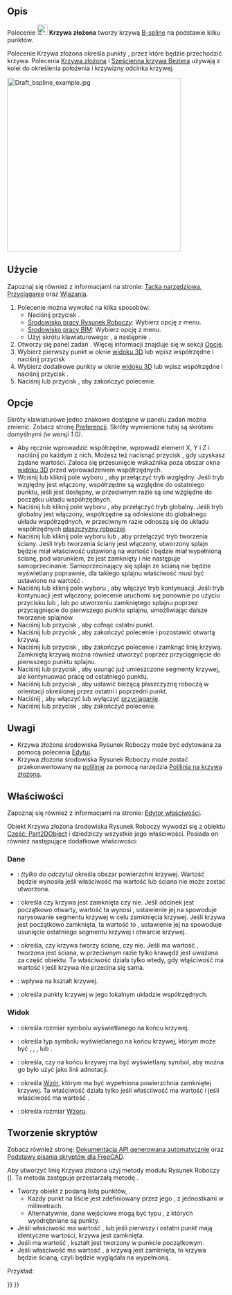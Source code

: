 <languages/>

{{Docnav/pl
|[[Draft_Polygon/pl|Wielokąt foremny]]
|[[Draft_CubicBezCurve/pl|Sześcienna krzywa Béziera]]
|[[Draft_Workbench/pl|środowisko pracy Rysunek Roboczy]]
|IconL=Draft_Polygon.svg
|IconR=Draft_CubicBezCurve.svg
|IconC=Workbench_Draft.svg
}}

{{GuiCommand/pl
|Name=Draft BSpline
|Name/pl=Draft: Krzywa złożona
|MenuLocation=Kreślenie → Krzywa złożona<br>Kreślenie 2D → Krzywa złożona
|Workbenches=[[Draft_Workbench/pl|Rysunek Roboczy]], [[BIM_Workbench/pl|BIM]]
|Shortcut={{KEY|B}} {{KEY|S}}
|SeeAlso=[[Draft_Wire/pl|Polilinia]], [[Draft_CubicBezCurve/pl|Sześcienna krzywa Béziera]], [[Draft_BezCurve/pl|Krzywa Béziera]]
|Version=0.7
}}

<span id="Description"></span>
==Opis== 

Polecenie [[Image:Draft_BSpline.svg|24px]] '''Krzywa złożona''' tworzy krzywą [http://en.wikipedia.org/wiki/B-spline B-spline] na podstawie kilku punktów.

Polecenie Krzywa złożona określa punkty {{Emphasis|exact points}}, przez które będzie przechodzić krzywa. Polecenia [[Draft_BezCurve/pl|Krzywa złożona]] i [[Draft_CubicBezCurve/pl|Sześcienna krzywa Beziera]] używają z kolei {{Emphasis|punktów kontrolnych}} do określenia położenia i krzywizny odcinka krzywej. 

[[Image:Draft_bspline_example.jpg|400px]]
{{Caption|Odcinek krzywej zdefiniowany przez wiele punktów.}}

<span id="Usage"></span>
==Użycie==

Zapoznaj się również z informacjami na stronie: [[Draft_Tray/pl|Tacka narzędziowa]], [[Draft_Snap/pl|Przyciąganie]] oraz [[Draft_Constrain/pl|Wiązania]].

# Polecenie można wywołać na kilka sposobów:
#* Naciśnij przycisk {{Button|[[Image:Draft_BSpline.svg|16px]] '''Krzywa złożona'''}}.
#* [[Draft_Workbench/pl|Środowisko pracy Rysunek Roboczy]]: Wybierz opcję {{MenuCommand|Kreślenie → [[Image:Draft_BSpline.svg|16px]] Krzywa złożona}} z menu.
#* [[BIM_Workbench/pl|Środowisko pracy BIM]]: Wybierz opcję {{MenuCommand|Kreślenie 2D → [[Image:Draft_BSpline.svg|16px]] Krzywa złożona}} z menu.
#* Użyj skrótu klawiaturowego: {{KEY|B}}, a następnie {{KEY|S}}.
# Otworzy się panel zadań {{MenuCommand|Krzywa złożona}}. Więcej informacji znajduje się w sekcji [[#Opcje|Opcje]].
# Wybierz pierwszy punkt w oknie [[3D_view/pl|widoku 3D]] lub wpisz współrzędne i naciśnij przycisk {{Button|[[Image:Draft_AddPoint.svg|16px]] Wprowadź punkt}}
# Wybierz dodatkowe punkty w oknie [[3D_view/pl|widoku 3D]] lub wpisz współrzędne i naciśnij przycisk {{Button|[[Image:Draft_AddPoint.svg|16px]] Wprowadź punkt}}.
# Naciśnij {{KEY|Esc}} lub przycisk {{Button|Zamknij}}, aby zakończyć polecenie.

<span id="Options"></span>
==Opcje==

Skróty klawiaturowe jedno znakowe dostępne w panelu zadań można zmienić. Zobacz stronę [[Draft_Preferences/pl|Preferencji]]. Skróty wymienione tutaj są skrótami domyślnymi ''(w wersji 1.0)''.

* Aby ręcznie wprowadzić współrzędne, wprowadź element X, Y i Z i naciśnij {{KEY|Enter}} po każdym z nich. Możesz też nacisnąć przycisk {{Button|[[Image:Draft_AddPoint.svg|16px]] Wprowadź punkt}}, gdy uzyskasz żądane wartości. Zaleca się przesunięcie wskaźnika poza obszar okna [[3D_view/pl|widoku 3D]] przed wprowadzeniem współrzędnych.
* Wciśnij {{KEY|R}} lub kliknij pole wyboru {{MenuCommand|Relatywnie}}, aby przełączyć tryb względny. Jeśli tryb względny jest włączony, współrzędne są względne do ostatniego punktu, jeśli jest dostępny, w przeciwnym razie są one względne do początku układu współrzędnych.
* Naciśnij {{KEY|G}} lub kliknij pole wyboru {{MenuCommand|Globalne}}, aby przełączyć tryb globalny. Jeśli tryb globalny jest włączony, współrzędne są odniesione do globalnego układu współrzędnych, w przeciwnym razie odnoszą się do układu współrzędnych [[Draft_SelectPlane/pl|płaszczyzny roboczej]].
* Naciśnij {{KEY|F}} lub kliknij pole wyboru {{MenuCommand|Wypełnij}}{{VersionNoteMinus|1.0}} lub {{MenuCommand|Make face}}{{VersionNote|1.1}}, aby przełączyć tryb tworzenia ściany. Jeśli tryb tworzenia ściany jest włączony, utworzony splajn będzie miał właściwość {{PropertyData/pl|Make Face}} ustawioną na wartość {{TRUE/pl}} i będzie miał wypełnioną ścianę, pod warunkiem, że jest zamknięty i nie następuje samoprzecinanie. Samoprzecinający się splajn ze ścianą nie będzie wyświetlany poprawnie, dla takiego splajnu właściwość {{PropertyData/pl|Make Face}} musi być ustawione na wartość {{FALSE/pl}}.
* Naciśnij {{KEY|N}} lub kliknij pole wyboru {{MenuCommand|Kontynuuj}}, aby włączyć tryb kontynuacji. Jeśli tryb kontynuacji jest włączony, polecenie uruchomi się ponownie po użyciu przycisku {{Button|[[Image:Draft_FinishLine.svg|16px]] Zakończ}} lub {{Button|[[Image:Draft_CloseLine.svg|16px]] Zamknij}}, lub po utworzeniu zamkniętego splajnu poprzez przyciągnięcie do pierwszego punktu splajnu, umożliwiając dalsze tworzenie splajnów.
* Naciśnij {{KEY|/}} lub przycisk {{Button|[[Image:Draft_UndoLine.svg|16px]] Cofnij}}, aby cofnąć ostatni punkt.
* Naciśnij {{KEY|A}} lub przycisk {{Button|[[Image:Draft_FinishLine.svg|16px]] Zakończ}}, aby zakończyć polecenie i pozostawić otwartą krzywą.
* Naciśnij {{KEY|O}} lub przycisk {{Button|[[Image:Draft_CloseLine.svg|16px]] Zamknij}}, aby zakończyć polecenie i zamknąć linię krzywą. Zamkniętą krzywą można również utworzyć poprzez przyciągnięcie do pierwszego punktu splajnu.
* Naciśnij {{KEY|W}} lub przycisk {{Button|[[Image:Draft Wipe.svg|16px]] Wyczyść}}, aby usunąć już umieszczone segmenty krzywej, ale kontynuować pracę od ostatniego punktu.
* Naciśnij {{KEY|U}} lub przycisk {{Button|[[Image:Draft SelectPlane.svg|16px]] [[Draft_SelectPlane/pl|ustaw płaszczyzne roboczą]]}}, aby ustawić bieżącą płaszczyznę roboczą w orientacji określonej przez ostatni i poprzedni punkt.
* Naciśnij {{KEY|S}}, aby włączyć lub wyłączyć [[Draft_Snap|przyciąganie]].
* Naciśnij {{KEY|Esc}} lub przycisk {{Button|Zamknij}}, aby zakończyć polecenie.

<span id="Notes"></span>
==Uwagi==

* Krzywa złożona środowiska Rysunek Roboczy może być edytowana za pomocą polecenia [[Draft_Edit|Edytuj]].
* Krzywa złożona środowiska Rysunek Roboczy może zostać przekonwertowany na [[Draft_Wire/pl|polilinię]] za pomocą narzędzia [[Draft_WireToBSpline/pl|Polilinia na krzywą złożoną]].

<span id="Properties"></span>
==Właściwości==

Zapoznaj się również z informacjami na stronie: [[Property_editor/pl|Edytor właściwości]].

Obiekt Krzywa złożona środowiska Rysunek Roboczy wywodzi się z obiektu [[Part_Part2DObject/pl|Część: Part2DObject]] i dziedziczy wszystkie jego właściwości. Posiada on również następujące dodatkowe właściwości:

<span id="Data"></span>
===Dane===

{{TitleProperty|Rysunek Roboczy}}

* {{PropertyData|Obszar|Area}}: ''(tylko do odczytu)'' określa obszar powierzchni krzywej. Wartość będzie wynosiła {{value|0.0}} jeśli właściwość {{PropertyData|Utwórz ścianę}} ma wartość {{FALSE/pl}} lub ściana nie może zostać utworzona.
* {{PropertyData|Zamknięty|Bool}}: określa czy krzywa jest zamknięta czy nie. Jeśli odcinek jest początkowo otwarty, wartość ta wynosi {{FALSE/pl}}, ustawienie jej na {{TRUE/pl}} spowoduje narysowanie segmentu krzywej w celu zamknięcia krzywej. Jeśli krzywa jest początkowo zamknięta, ta wartość to {{TRUE/pl}}, ustawienie jej na {{FALSE/pl}} spowoduje usunięcie ostatniego segmentu krzywej i otwarcie krzywej.
* {{PropertyData|Utwórz ścianę|Bool}}: określa, czy krzywa tworzy ścianę, czy nie. Jeśli ma wartość {{TRUE/pl}}, tworzona jest ściana, w przeciwnym razie tylko krawędź jest uważana za część obiektu. Ta właściwość działa tylko wtedy, gdy włąściwość {{PropertyData|Zamknięty}} ma wartość {{TRUE/pl}} i jeśli krzywa nie przecina się sama.
* {{PropertyData|Parametryzacja|Float}}: wpływa na kształt krzywej.
* {{PropertyData|Punkty|VectorList}}: określa punkty krzywej w jego lokalnym układzie współrzędnych.

<span id="View"></span>
===Widok===

{{TitleProperty|Rysunek Roboczy}}

* {{PropertyView|Rozmiar strzałki|Length}}: określa rozmiar symbolu wyświetlanego na końcu krzywej.
* {{PropertyView|Typ strzałki|Enumeration}}: określa typ symbolu wyświetlanego na końcu krzywej, którym może być {{value|Punkt}}, {{value|Okrąg}}, {{value|Strzałka}}, {{value|Grot}} lub {{value|Grot-2}}.
* {{PropertyView|Zakończenie strzałki|Bool}}: określa, czy na końcu krzywej ma być wyświetlany symbol, aby można go było użyć jako linii adnotacji.
* {{PropertyView|Wzór|Enumeration}}: określa [[Draft_Pattern/pl|Wzór]], którym ma być wypełniona powierzchnia zamkniętej krzywej. Ta właściwość działa tylko jeśli właściiwość {{PropertyData|Utwórz ścianę}} ma wartość {{TRUE/pl}} i jeśli właściwość {{PropertyView|Tryb wyświetlania}} ma wartość {{value|Cieniowany z krawędziami}}.
* {{PropertyView|Rozmiar wzoru|Float}}: określa rozmiar [[Draft_Pattern/pl|Wzoru]].

<span id="Scripting"></span>
==Tworzenie skryptów==

Zobacz również stronę: [https://freecad.github.io/SourceDoc/ Dokumentacja API generowana automatycznie] oraz [[FreeCAD_Scripting_Basics/pl|Podstawy pisania skryptów dla FreeCAD]].

Aby utworzyć linię Krzywa złożona użyj metody {{incode|make_line}} modułu Rysunek Roboczy ({{Version/pl|0.19}}). Ta metoda zastępuje przestarzałą metodę {{incode|makeLine}}.

{{Code|code=
bspline = make_bspline(pointslist, closed=False, placement=None, face=None, support=None)
bspline = make_bspline(Part.Wire, closed=False, placement=None, face=None, support=None)
}}

* Tworzy obiekt {{incode|Krzywej złóżonej}} z podaną listą punktów, {{incode|pointslist}}.
** Każdy punkt na liście jest zdefiniowany przez jego {{incode|FreeCAD.Vector}}, z jednostkami w milimetrach.
** Alternatywnie, dane wejściowe mogą być typu {{incode|Part.Wire}}, z których wyodrębniane są punkty.
* Jeśli właściwość {{incode|Zamknięty}} ma wartość {{True/pl}}, lub jeśli pierwszy i ostatni punkt mają identyczne wartości, krzywa jest zamknięta.
* Jeśli {{incode|umiejscowienie}} ma wartość {{incode|Brak}}, kształt jest tworzony w punkcie początkowym.
* Jeśli właściwość {{incode|ściana}} ma wartość {{True/pl}}, a krzywą jest zamknięta, to krzywa będzie ścianą, czyli będzie wyglądała na wypełnioną.

Przykład:

{{Code|code=
import FreeCAD as App
import Draft

doc = App.newDocument()

p1 = App.Vector(0, 0, 0)
p2 = App.Vector(1000, 1000, 0)
p3 = App.Vector(2000, 0, 0)

spline1 = Draft.make_bspline([p1, p2, p3], closed=False)
spline2 = Draft.make_bspline([p1, 2*p3, 1.3*p2], closed=False)
spline3 = Draft.make_bspline([1.3*p3, p1, -1.7*p2], closed=False)

doc.recompute()
}}


{{Docnav/pl
|[[Draft_Polygon/pl|Wielokąt foremny]]
|[[Draft_CubicBezCurve/pl|Sześcienna krzywa Béziera]]
|[[Draft_Workbench/pl|środowisko pracy Rysunek Roboczy]]
|IconL=Draft_Polygon.svg
|IconR=Draft_CubicBezCurve.svg
|IconC=Workbench_Draft.svg
}}

{{Draft Tools navi{{#translation:}}}}
{{Userdocnavi{{#translation:}}}}